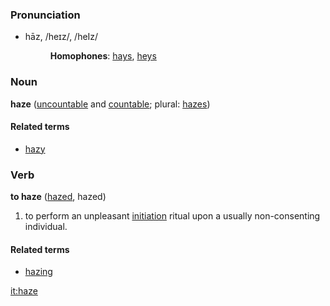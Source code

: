 ===Pronunciation===
*hāz, /heɪz/, /heIz/
*:'''Homophones''': [[hays]], [[heys]]

===Noun===
'''haze''' ([[uncountable]] and [[countable]]; plural: [[hazes]])

====Related terms====
*[[hazy]]

===Verb===
'''to haze''' ([[hazed]], hazed)

# to perform an unpleasant [[initiation]] ritual upon a usually non-consenting individual.

====Related terms====
*[[hazing]]

[[it:haze]]